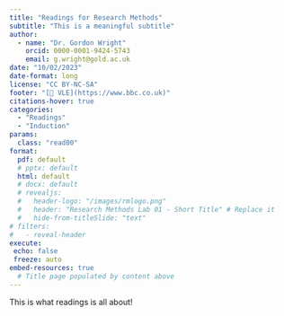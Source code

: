 ```yaml
---
title: "Readings for Research Methods"
subtitle: "This is a meaningful subtitle"
author: 
  - name: "Dr. Gordon Wright"
    orcid: 0000-0001-9424-5743
    email: g.wright@gold.ac.uk
date: "10/02/2023"
date-format: long
license: "CC BY-NC-SA"
footer: "[🔗 VLE](https://www.bbc.co.uk)"
citations-hover: true
categories: 
  - "Readings"
  - "Induction"
params:
  class: "read00"
format: 
  pdf: default
  # pptx: default
  html: default
  # docx: default
  # revealjs: 
  #   header-logo: "/images/rmlogo.png"
  #   header: "Research Methods Lab 01 - Short Title" # Replace it
  #   hide-from-titleSlide: "text"
# filters:
#   - reveal-header
execute:
 echo: false
 freeze: auto
embed-resources: true
  # Title page populated by content above
---
```


This is what readings is all about!
